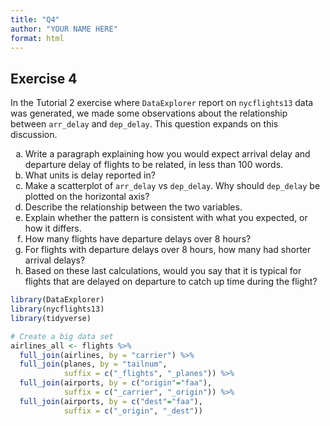 ```yaml
---
title: "Q4"
author: "YOUR NAME HERE"
format: html
---
```


## Exercise 4

In the Tutorial 2 exercise where `DataExplorer` report on `nycflights13` data was generated, we made some observations about the relationship between `arr_delay` and `dep_delay`. This question expands on this discussion.

a. Write a paragraph explaining how you would expect arrival delay and departure delay of flights to be related, in less than 100 words.
b. What units is delay reported in?
c. Make a scatterplot of `arr_delay` vs `dep_delay`. Why should `dep_delay` be plotted on the horizontal axis?
d. Describe the relationship between the two variables. 
e. Explain whether the pattern is consistent with what you expected, or how it differs.
f. How many flights have departure delays over 8 hours?
g. For flights with departure delays over 8 hours, how many had shorter arrival delays?
h. Based on these last calculations, would you say that it is typical for flights that are delayed on departure to catch up time during the flight?


```r
library(DataExplorer)
library(nycflights13)
library(tidyverse)

# Create a big data set
airlines_all <- flights %>% 
  full_join(airlines, by = "carrier") %>%
  full_join(planes, by = "tailnum", 
            suffix = c("_flights", "_planes")) %>%
  full_join(airports, by = c("origin"="faa"), 
            suffix = c("_carrier", "_origin")) %>%
  full_join(airports, by = c("dest"="faa"), 
            suffix = c("_origin", "_dest"))
```

